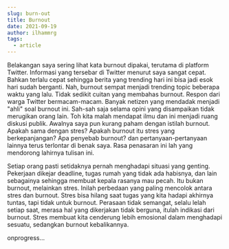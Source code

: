 ```yaml
---
slug: burn-out
title: Burnout
date: 2021-09-19
author: ilhammrg
tags:
  - article
---
```

Belakangan saya sering lihat kata burnout dipakai, terutama di platform Twitter. Informasi yang tersebar di Twitter menurut saya sangat cepat. Bahkan terlalu cepat sehingga berita yang trending hari ini bisa jadi esok hari sudah berganti. Nah, burnout sempat menjadi trending topic beberapa waktu yang lalu. Tidak sedikit cuitan yang membahas burnout. Respon dari warga Twitter bermacam-macam. Banyak netizen yang mendadak menjadi "ahli" soal burnout ini. Sah-sah saja selama opini yang disampaikan tidak merugikan orang lain. Toh kita malah mendapat ilmu dan ini menjadi ruang diskusi publik. Awalnya saya pun kurang paham dengan istilah burnout. Apakah sama dengan stres? Apakah burnout itu stres yang berkepanjangan? Apa penyebab burnout? dan pertanyaan-pertanyaan lainnya terus terlontar di benak saya. Rasa penasaran ini lah yang mendorong lahirnya tulisan ini.

Setiap orang pasti setidaknya pernah menghadapi situasi yang genting. Pekerjaan dikejar deadline, tugas rumah yang tidak ada habisnya, dan lain sebagainya sehingga membuat kepala rasanya mau pecah. Itu bukan burnout, melainkan stres. Inilah perbedaan yang paling mencolok antara stres dan burnout. Stres bisa hilang saat tugas yang kita hadapi akhirnya tuntas, tapi tidak untuk burnout. Perasaan tidak semangat, selalu lelah setiap saat, merasa hal yang dikerjakan tidak berguna, itulah indikasi dari burnout. Stres membuat kita cenderung lebih emosional dalam menghadapi sesuatu, sedangkan burnout kebalikannya. 

onprogress...